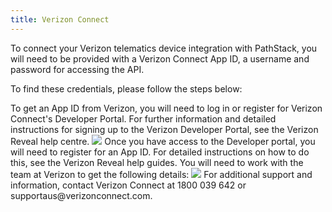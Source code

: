 ```yaml
---
title: Verizon Connect
---
```


To connect your Verizon telematics device integration with PathStack, you will need to be provided with a Verizon Connect App ID, a username and password for accessing the API.

To find these credentials, please follow the steps below:

<Steps>
  <Step title="Log into the Verizon Developer Portal">
    To get an App ID from Verizon, you will need to log in or register for Verizon Connect's Developer Portal. For
    further information and detailed instructions for signing up to the Verizon Developer Portal, see the Verizon Reveal
    help centre.
    <img src="images/integration-guides/vzc-1.png" />
  </Step>
  <Step title="Request an APP ID">
    Once you have access to the Developer portal, you will need to register for an App ID. For detailed instructions on
    how to do this, see the Verizon Reveal help guides. You will need to work with the team at Verizon to get the
    following details:
    <Steps>
      <Step title="App ID" />
      <Step title="Username" />
      <Step title="Password" />
    </Steps>
    <img src="images/integration-guides/vzc-2.png" />
  </Step>
</Steps>

<Warning>
  For additional support and information, contact Verizon Connect at 1800 039 642 or supportaus@verizonconnect.com.
</Warning>
